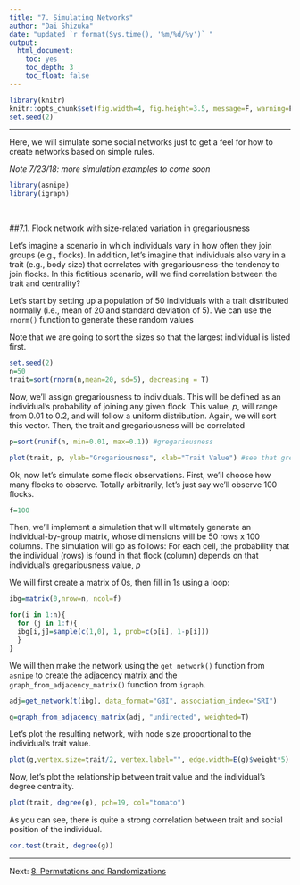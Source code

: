 ```yaml
---
title: "7. Simulating Networks"
author: "Dai Shizuka"
date: "updated `r format(Sys.time(), '%m/%d/%y')` "
output: 
  html_document:
    toc: yes
    toc_depth: 3
    toc_float: false
---
```



```r
library(knitr)
knitr::opts_chunk$set(fig.width=4, fig.height=3.5, message=F, warning=F) 
set.seed(2)
```

----

Here, we will simulate some social networks just to get a feel for how to create networks based on simple rules. 

*Note 7/23/18: more simulation examples to come soon*

```r
library(asnipe)
library(igraph)
```

<br>

##7.1. Flock network with size-related variation in gregariousness

Let's imagine a scenario in which individuals vary in how often they join groups (e.g., flocks). In addition, let's imagine that individuals also vary in a trait (e.g., body size) that correlates with gregariousness--the tendency to join flocks. In this fictitious scenario, will we find correlation between the trait and centrality?

Let's start by setting up a population of 50 individuals with a trait distributed normally (i.e., mean of 20 and standard deviation of 5). We can use the `rnorm()` function to generate these random values

Note that we are going to sort the sizes so that the largest individual is listed first.
```r
set.seed(2)
n=50
trait=sort(rnorm(n,mean=20, sd=5), decreasing = T) 
```

Now, we'll assign gregariousness to individuals. This will be defined as an individual's probability of joining any given flock. This value, $p$, will range from 0.01 to 0.2, and will follow a uniform distribution. Again, we will sort this vector. Then, the trait and gregariousness will be correlated
```r
p=sort(runif(n, min=0.01, max=0.1)) #gregariousness

plot(trait, p, ylab="Gregariousness", xlab="Trait Value") #see that gregariousness and trait are correlated
```

Ok, now let's simulate some flock observations. First, we'll choose how many flocks to observe. Totally arbitrarily, let's just say we'll observe 100 flocks.
```r
f=100
```

Then, we'll implement a simulation that will ultimately generate an individual-by-group matrix, whose dimensions will be 50 rows x 100 columns. 
The simulation will go as follows: For each cell, the probability that the individual (rows) is found in that flock (column) depends on that individual's gregariousness value, $p$

We will first create a matrix of 0s, then fill in 1s using a loop:
```r
ibg=matrix(0,nrow=n, ncol=f)

for(i in 1:n){
  for (j in 1:f){
  ibg[i,j]=sample(c(1,0), 1, prob=c(p[i], 1-p[i]))
  }
}
```

We will then make the network using the `get_network()` function from `asnipe` to create the adjacency matrix and the `graph_from_adjacency_matrix()` function from `igraph`.
```r
adj=get_network(t(ibg), data_format="GBI", association_index="SRI")

g=graph_from_adjacency_matrix(adj, "undirected", weighted=T)
```

Let's plot the resulting network, with node size proportional to the individual's trait value.
```r
plot(g,vertex.size=trait/2, vertex.label="", edge.width=E(g)$weight*5)
```

Now, let's plot the relationship between trait value and the individual's degree centrality.
```r
plot(trait, degree(g), pch=19, col="tomato")
```

As you can see, there is quite a strong correlation between trait and social position of the individual. 

```r
cor.test(trait, degree(g))
```

---

Next: [8. Permutations and Randomizations](08_permutations.html)
